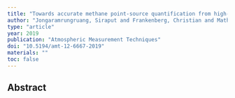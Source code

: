 ```yaml
---
title: "Towards accurate methane point-source quantification from high-resolution 2-D plume imagery"
author: "Jongaramrungruang, Siraput and Frankenberg, Christian and Matheou, Georgios and Thorpe, Andrew K and Thompson, David R and Kuai, Le and Duren, Riley M"
type: "article"
year: 2019
publication: "Atmospheric Measurement Techniques"
doi: "10.5194/amt-12-6667-2019"
materials: ""
toc: false
---
```


## Abstract

